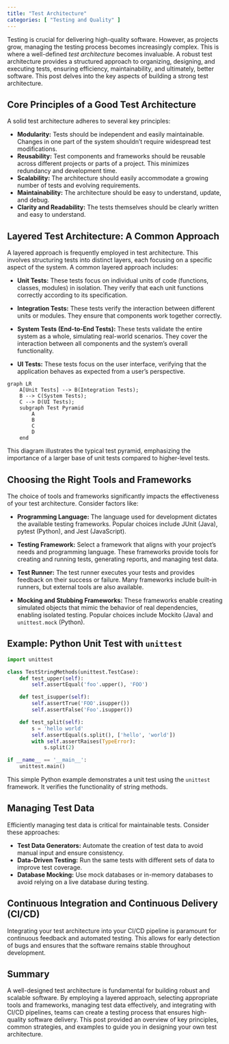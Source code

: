 ```yaml
---
title: "Test Architecture"
categories: [ "Testing and Quality" ]
---
```



Testing is crucial for delivering high-quality software.  However, as projects grow, managing the testing process becomes increasingly complex. This is where a well-defined *test architecture* becomes invaluable. A robust test architecture provides a structured approach to organizing, designing, and executing tests, ensuring efficiency, maintainability, and ultimately, better software.  This post delves into the key aspects of building a strong test architecture.

## Core Principles of a Good Test Architecture

A solid test architecture adheres to several key principles:

* **Modularity:** Tests should be independent and easily maintainable.  Changes in one part of the system shouldn't require widespread test modifications.
* **Reusability:** Test components and frameworks should be reusable across different projects or parts of a project. This minimizes redundancy and development time.
* **Scalability:** The architecture should easily accommodate a growing number of tests and evolving requirements.
* **Maintainability:** The architecture should be easy to understand, update, and debug.
* **Clarity and Readability:** The tests themselves should be clearly written and easy to understand.

## Layered Test Architecture: A Common Approach

A layered approach is frequently employed in test architecture.  This involves structuring tests into distinct layers, each focusing on a specific aspect of the system.  A common layered approach includes:

* **Unit Tests:** These tests focus on individual units of code (functions, classes, modules) in isolation. They verify that each unit functions correctly according to its specification.

* **Integration Tests:** These tests verify the interaction between different units or modules.  They ensure that components work together correctly.

* **System Tests (End-to-End Tests):** These tests validate the entire system as a whole, simulating real-world scenarios.  They cover the interaction between all components and the system's overall functionality.

* **UI Tests:** These tests focus on the user interface, verifying that the application behaves as expected from a user's perspective.


```mermaid
graph LR
    A[Unit Tests] --> B(Integration Tests);
    B --> C(System Tests);
    C --> D(UI Tests);
    subgraph Test Pyramid
        A
        B
        C
        D
    end
```

This diagram illustrates the typical test pyramid, emphasizing the importance of a larger base of unit tests compared to higher-level tests.

## Choosing the Right Tools and Frameworks

The choice of tools and frameworks significantly impacts the effectiveness of your test architecture.  Consider factors like:

* **Programming Language:** The language used for development dictates the available testing frameworks.  Popular choices include JUnit (Java), pytest (Python), and Jest (JavaScript).

* **Testing Framework:** Select a framework that aligns with your project's needs and programming language.  These frameworks provide tools for creating and running tests, generating reports, and managing test data.

* **Test Runner:** The test runner executes your tests and provides feedback on their success or failure.  Many frameworks include built-in runners, but external tools are also available.

* **Mocking and Stubbing Frameworks:** These frameworks enable creating simulated objects that mimic the behavior of real dependencies, enabling isolated testing. Popular choices include Mockito (Java) and `unittest.mock` (Python).


## Example: Python Unit Test with `unittest`

```python
import unittest

class TestStringMethods(unittest.TestCase):
    def test_upper(self):
        self.assertEqual('foo'.upper(), 'FOO')

    def test_isupper(self):
        self.assertTrue('FOO'.isupper())
        self.assertFalse('Foo'.isupper())

    def test_split(self):
        s = 'hello world'
        self.assertEqual(s.split(), ['hello', 'world'])
        with self.assertRaises(TypeError):
            s.split(2)

if __name__ == '__main__':
    unittest.main()
```

This simple Python example demonstrates a unit test using the `unittest` framework.  It verifies the functionality of string methods.

##  Managing Test Data

Efficiently managing test data is critical for maintainable tests.  Consider these approaches:

* **Test Data Generators:**  Automate the creation of test data to avoid manual input and ensure consistency.
* **Data-Driven Testing:**  Run the same tests with different sets of data to improve test coverage.
* **Database Mocking:**  Use mock databases or in-memory databases to avoid relying on a live database during testing.

## Continuous Integration and Continuous Delivery (CI/CD)

Integrating your test architecture into your CI/CD pipeline is paramount for continuous feedback and automated testing.  This allows for early detection of bugs and ensures that the software remains stable throughout development.


## Summary

A well-designed test architecture is fundamental for building robust and scalable software.  By employing a layered approach, selecting appropriate tools and frameworks, managing test data effectively, and integrating with CI/CD pipelines, teams can create a testing process that ensures high-quality software delivery.  This post provided an overview of key principles, common strategies, and examples to guide you in designing your own test architecture.

